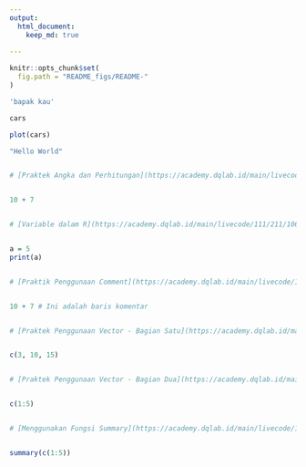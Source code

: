 ---
output: 
  html_document:
    keep_md: true
  
---
```{r, echo = FALSE}
knitr::opts_chunk$set(
  fig.path = "README_figs/README-"
)
```

```{r}
'bapak kau'
```


```{r}
cars
```

```{r}
plot(cars)
```

```{r}
"Hello World"


# [Praktek Angka dan Perhitungan](https://academy.dqlab.id/main/livecode/111/211/1062)


10 + 7


# [Variable dalam R](https://academy.dqlab.id/main/livecode/111/211/1060)


a = 5
print(a)


# [Praktik Penggunaan Comment](https://academy.dqlab.id/main/livecode/111/212/1064)


10 + 7 # Ini adalah baris komentar


# [Praktek Penggunaan Vector - Bagian Satu](https://academy.dqlab.id/main/livecode/111/212/1066)


c(3, 10, 15)


# [Praktek Penggunaan Vector - Bagian Dua](https://academy.dqlab.id/main/livecode/111/212/1067)


c(1:5)


# [Menggunakan Fungsi Summary](https://academy.dqlab.id/main/livecode/111/212/1070)


summary(c(1:5))
```

